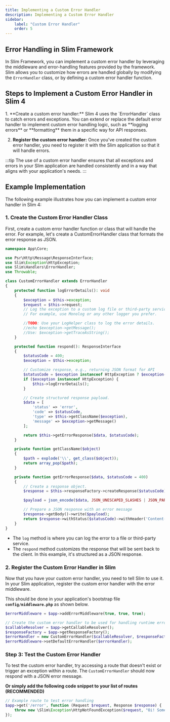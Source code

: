 ```yaml
---
title: Implementing a Custom Error Handler
description: Implementing a Custom Error Handler
sidebar:
    label: "Custom Error Handler"
    order: 5
---
```



## Error Handling in Slim Framework

In Slim Framework, you can implement a custom error handler by leveraging the middleware and error-handling features provided by the framework. Slim allows you to customize how errors are handled globally by modifying the `ErrorHandler` class, or by defining a custom error handler function.

## Steps to Implement a Custom Error Handler in Slim 4

<Steps>
1. **Create a custom error handler:**   Slim 4 uses the `ErrorHandler` class to catch errors and exceptions. You can extend or replace the default error handler to implement custom error handling logic, such as **logging errors** or **formatting** them in a specific way for API responses.

2. **Register the custom error handler:**
   Once you've created the custom error handler, you need to register it with the Slim application so that it will handle errors.
</Steps>

:::tip
The use of a custom error handler ensures that all exceptions and errors in your Slim application are handled consistently and in a way that aligns with your application's needs.
:::

## Example Implementation

The following example illustrates how you can implement a custom error handler in Slim 4:

### 1. Create the Custom Error Handler Class

First, create a custom error handler function or class that will handle the error. For example, let's create a CustomErrorHandler class that formats the error response as JSON.

```php
namespace App\Core;

use Psr\Http\Message\ResponseInterface;
use Slim\Exception\HttpException;
use Slim\Handlers\ErrorHandler;
use Throwable;

class CustomErrorHandler extends ErrorHandler
{
    protected function logErrorDetails(): void
    {
        $exception = $this->exception;
        $request = $this->request;
        // Log the exception to a custom log file or third-party service
        // For example, use Monolog or any other logger you prefer.

        //TODO: Use your LogHelper class to log the error details.
        //echo $exception->getMessage();
        //Use: $exception->getTraceAsString();
    }

    protected function respond(): ResponseInterface
    {
        $statusCode = 400;
        $exception = $this->exception;

        // Customize response, e.g., returning JSON format for API
        $statusCode = $exception instanceof HttpException ? $exception->getCode() : 500;
        if ($exception instanceof HttpException) {
            $this->logErrorDetails();
        }

        // Create structured response payload.
        $data = [
            'status' => 'error',
            'code' => $statusCode,
            'type' => $this->getClassName($exception),
            'message' => $exception->getMessage()
        ];

        return $this->getErrorResponse($data, $statusCode);
    }

    private function getClassName($object)
    {
        $path = explode('\\', get_class($object));
        return array_pop($path);
    }

    private function getErrorResponse($data, $statusCode = 400)
    {
        // Create a response object.
        $response = $this->responseFactory->createResponse($statusCode)->withHeader("Content-type", "application/json");

        $payload = json_encode($data, JSON_UNESCAPED_SLASHES | JSON_PARTIAL_OUTPUT_ON_ERROR);

        // Prepare a JSON response with an error message
        $response->getBody()->write($payload);
        return $response->withStatus($statusCode)->withHeader('Content-Type', 'application/json');
    }
}
```
- The `log` method is where you can log the error to a file or third-party service.
- The `respond` method customizes the response that will be sent back to the client. In this example, it's structured as a JSON response.

### 2. Register the Custom Error Handler in Slim

Now that you have your custom error handler, you need to tell Slim to use it. 
In your Slim application, register the custom error handler with the error middleware.

This should be done in your application's bootstrap file **`config/middleware.php`** as shown below.

```php
$errorMiddleware = $app->addErrorMiddleware(true, true, true);

// Create the custom error handler to be used for handling runtime errors.
$callableResolver = $app->getCallableResolver();
$responseFactory = $app->getResponseFactory();
$errorHandler = new CustomErrorHandler($callableResolver, $responseFactory);
$errorMiddleware->setDefaultErrorHandler($errorHandler);
```
### Step 3: Test the Custom Error Handler

To test the custom error handler, try accessing a route that doesn't exist or trigger an exception within a route. The `CustomErrorHandler` should now respond with a JSON error message.

**Or simply add the following code snippet to your list of routes (RECOMMENDED)**

```php    
// Example route to test error handling
$app->get('/error', function (Request $request, Response $response) {
    throw new \Slim\Exception\HttpNotFoundException($request, "Oi! Something went wrong");
});
```    
